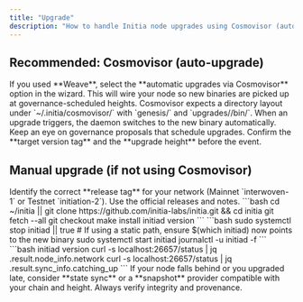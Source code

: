 ```yaml
---
title: "Upgrade"
description: "How to handle Initia node upgrades using Cosmovisor (auto) or manual binary replacement."
---
```


## Recommended: Cosmovisor (auto-upgrade)

<Steps>
  <Step title="Enable Cosmovisor during setup">
    If you used **Weave**, select the **automatic upgrades via Cosmovisor** option in the wizard. This will wire your node so new binaries are picked up at governance-scheduled heights.
  </Step>
  <Step title="Service layout & env">
    Cosmovisor expects a directory layout under `~/.initia/cosmovisor/` with `genesis/` and `upgrades/<name>/bin/`. When an upgrade triggers, the daemon switches to the new binary automatically.
  </Step>
  <Step title="Monitor upcoming proposals">
    Keep an eye on governance proposals that schedule upgrades. Confirm the **target version tag** and the **upgrade height** before the event.
  </Step>
</Steps>

## Manual upgrade (if not using Cosmovisor)

<Steps>
  <Step title="Find the target tag">
    Identify the correct **release tag** for your network (Mainnet `interwoven-1` or Testnet `initiation-2`). Use the official releases and notes.
  </Step>
  <Step title="Build or download the new binary">
    ```bash
    cd ~/initia || git clone https://github.com/initia-labs/initia.git && cd initia
    git fetch --all
    git checkout <NEW_TAG>
    make install
    initiad version
    ```
  </Step>
  <Step title="Stop, replace, restart">
    ```bash
    sudo systemctl stop initiad || true
    # If using a static path, ensure $(which initiad) now points to the new binary
    sudo systemctl start initiad
    journalctl -u initiad -f
    ```
  </Step>
  <Step title="Post-upgrade checks">
    ```bash
    initiad version
    curl -s localhost:26657/status | jq .result.node_info.network
    curl -s localhost:26657/status | jq .result.sync_info.catching_up
    ```
  </Step>
</Steps>

<Note>
  If your node falls behind or you upgraded late, consider **state sync** or a **snapshot** provider compatible with your chain and height. Always verify integrity and provenance.
</Note>
